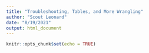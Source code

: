 ```yaml
---
title: "Troubleshooting, Tables, and More Wrangling"
author: "Scout Leonard"
date: "8/19/2021"
output: html_document
---
```


```r
knitr::opts_chunk$set(echo = TRUE)
```

